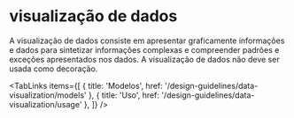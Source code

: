 
# visualização de dados

A visualização de dados consiste em apresentar graficamente informações e dados para sintetizar informações complexas e compreender padrões e exceções apresentados nos dados. A visualização de dados não deve ser usada como decoração.

<TabLinks
  items={[
    { title: 'Modelos', href: '/design-guidelines/data-visualization/models' },
    { title: 'Uso', href: '/design-guidelines/data-visualization/usage' },
  ]}
/>
